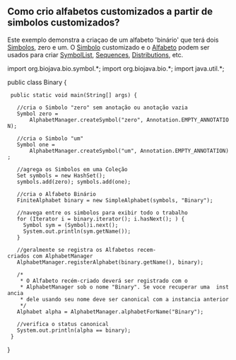 == Como crio alfabetos customizados a partir de simbolos customizados? ==

Este exemplo demonstra a criaçao de um alfabeto 'binário' que terá dois [http://www.biojava.org/docs/api14/org/biojava/bio/symbol/Symbol.html Simbolos], zero e um. O  [http://www.biojava.org/docs/api14/org/biojava/bio/symbol/Symbol.html Simbolo] customizado e o [http://www.biojava.org/docs/api14/org/biojava/bio/symbol/Alphabet.html Alfabeto] podem ser usados para criar  [http://www.biojava.org/docs/api14/org/biojava/bio/symbol/SymbolList.html SymbolList], [http://www.biojava.org/docs/api14/org/biojava/bio/seq/Sequence.html Sequences], [http://www.biojava.org/docs/api14/org/biojava/bio/dist/Distribution.html Distributions], etc.

<java>
import org.biojava.bio.symbol.*;
import org.biojava.bio.*;
import java.util.*;

public class Binary {
  public static void main(String[] args) {

    //cria o Simbolo "zero" sem anotação ou anotação vazia
    Symbol zero =
        AlphabetManager.createSymbol("zero", Annotation.EMPTY_ANNOTATION);

    //cria o Simbolo "um"
    Symbol one =
        AlphabetManager.createSymbol("um", Annotation.EMPTY_ANNOTATION);

    //agrega os Simbolos em uma Coleção
    Set symbols = new HashSet();
    symbols.add(zero); symbols.add(one);

    //cria o Alfabeto Binário
    FiniteAlphabet binary = new SimpleAlphabet(symbols, "Binary");

    //navega entre os simbolos para exibir todo o trabalho
    for (Iterator i = binary.iterator(); i.hasNext(); ) {
      Symbol sym = (Symbol)i.next();
      System.out.println(sym.getName());
    }

    //geralmente se registra os Alfabetos recem-criados com AlphabetManager
    AlphabetManager.registerAlphabet(binary.getName(), binary);

    /*
     * O Alfabeto recém-criado deverá ser registrado com o
     * AlphabetManager sob o nome "Binary". Se voce recuperar uma  instancia
     * dele usando seu nome deve ser canonical com a instancia anterior
     */
    Alphabet alpha = AlphabetManager.alphabetForName("Binary");

    //verifica o status canonical
    System.out.println(alpha == binary);
  }
}
</java>